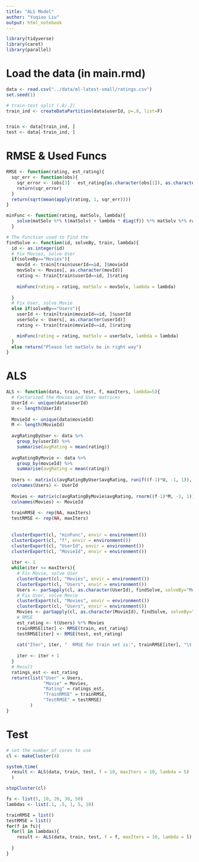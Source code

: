```yaml
---
title: "ALS Model"
author: "Yuqiao Liu"
output: html_notebook
---
```


```r
library(tidyverse)
library(caret)
library(parallel)
```

# Load the data (in main.rmd)
```r
data <- read.csv("../data/ml-latest-small/ratings.csv")
set.seed(1)

# train-test split (.8/.2)
train_ind <- createDataPartition(data$userId, p=.8, list=F)


train <- data[train_ind, ]
test <- data[-train_ind, ]
```

# RMSE & Used Funcs
```r
RMSE <- function(rating, est_rating){
  sqr_err <- function(obs){
    sqr_error <- (obs[3] - est_rating[as.character(obs[1]), as.character(obs[2])])^2
    return(sqr_error)
  }
  return(sqrt(mean(apply(rating, 1, sqr_err))))  
}

minFunc <- function(rating, matSolv, lambda){
    solve(matSolv %*% t(matSolv) + lambda * diag(f)) %*% matSolv %*% rating
  }

# The Function used to Find the 
findSolve <- function(id, solveBy, train, lambda){
  id <- as.integer(id)
  # Fix Movies, solve User
  if(solveBy=="Movies"){
    movId <- train[train$userId==id, ]$movieId
    movSolv <- Movies[, as.character(movId)]
    rating <- train[train$userId==id, ]$rating
    
    minFunc(rating = rating, matSolv = movSolv, lambda = lambda)
    
  }
  # Fix User, solve Movie
  else if(solveBy=="Users"){
    userId <- train[train$movieId==id, ]$userId
    userSolv <- Users[, as.character(userId)]
    rating <- train[train$movieId==id, ]$rating

    minFunc(rating = rating, matSolv = userSolv, lambda = lambda)
  }
  else return("Please let matSolv be in right way")
}
```

# ALS
```r
ALS <- function(data, train, test, f, maxIters, lambda=5){
  # Factorized the Movies and User matrices
  UserId <- unique(data$userId)
  U <- length(UserId)
  
  MovieId <- unique(data$movieId)
  M <- length(MovieId)
  
  avgRatingByUser <- data %>% 
    group_by(userId) %>% 
    summarise(avgRating = mean(rating))
  
  avgRatingByMovie <- data %>% 
    group_by(movieId) %>% 
    summarise(avgRating = mean(rating))
  
  Users <- matrix(c(avgRatingByUser$avgRating, runif((f-1)*U, -1, 1)), nrow=f, byrow = T)
  colnames(Users) <- UserId
  
  Movies <- matrix(c(avgRatingByMovie$avgRating, rnorm((f-1)*M, -1, 1)), nrow=f, byrow = T)
  colnames(Movies) <- MovieId
  
  trainRMSE <- rep(NA, maxIters)
  testRMSE <- rep(NA, maxIters)
  
  
  clusterExport(cl, "minFunc", envir = environment())
  clusterExport(cl, "f", envir = environment())
  clusterExport(cl, "UserId", envir = environment())
  clusterExport(cl, "MovieId", envir = environment())
  
  iter <- 1
  while(iter <= maxIters){
    # Fix Movie, solve User
    clusterExport(cl, "Movies", envir = environment())
    clusterExport(cl, "Users", envir = environment())
    Users <- parSapply(cl, as.character(UserId), findSolve, solveBy="Movies", train = train, lambda = lambda, USE.NAMES = T)
    # Fix User, solve Movie
    clusterExport(cl, "Movies", envir = environment())
    clusterExport(cl, "Users", envir = environment())
    Movies <- parSapply(cl, as.character(MovieId), findSolve, solveBy="Users", train = train, lambda = lambda, USE.NAMES = T)
    # RMSE 
    est_rating <- t(Users) %*% Movies
    trainRMSE[iter] <- RMSE(train, est_rating)
    testRMSE[iter] <- RMSE(test, est_rating)
    
    cat("Iter", iter, "  RMSE for train set is:", trainRMSE[iter], "\t RMSE for test set is:", testRMSE[iter], "\n")
    
    iter <- iter + 1
  }
  # Result
  ratings_est <- est_rating
  return(list("User" = Users, 
              "Movie" = Movies, 
              "Rating" = ratings_est, 
              "TrainRMSE" = trainRMSE, 
              "TestRMSE" = testRMSE) 
         )
}

```

# Test
```r
# set the number of cores to use
cl <- makeCluster(4)

system.time(
  result <- ALS(data, train, test, f = 10, maxIters = 10, lambda = 5)
  )

stopCluster(cl)
```

```r
fs <- list(5, 10, 20, 30, 50)
lambdas <- list(.1, .5, 1, 5, 10)
```

```r
trainRMSE = list()
testRMSE = list()
for(f in fs){
  for(l in lambdas){
    result <- ALS(data, train, test, f = f, maxIters = 10, lambda = l)
    
  }
}
```

